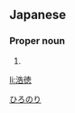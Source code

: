 ==Japanese==
{{ja-kanjitab|浩|徳}}

===Proper noun===
{{ja-pos|proper|ひろのり}}

# {{given name|male|lang=ja}}

[[Category:Japanese male given names|ひろのり]]

[[li:浩徳]]